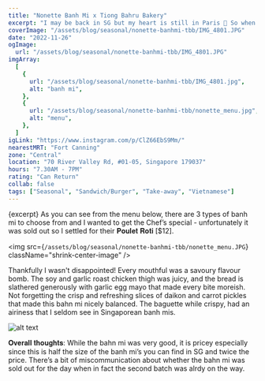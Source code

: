 ```yaml
---
title: "Nonette Banh Mi x Tiong Bahru Bakery"
excerpt: "I may be back in SG but my heart is still in Paris 🥹 So when I heard about the 25-27 Nov pop-up by Parisian Banh Mi shop Nonette Banh Mi at Tiong Bahru Bakery ,I hightailed my way down there."
coverImage: "/assets/blog/seasonal/nonette-banhmi-tbb/IMG_4801.JPG"
date: "2022-11-26"
ogImage:
  url: "/assets/blog/seasonal/nonette-banhmi-tbb/IMG_4801.JPG"
imgArray:
  [
    {
      url: "/assets/blog/seasonal/nonette-banhmi-tbb/IMG_4801.jpg",
      alt: "banh mi",
    },
    {
      url: "/assets/blog/seasonal/nonette-banhmi-tbb/nonette_menu.jpg",
      alt: "menu",
    },
  ]
igLink: "https://www.instagram.com/p/ClZ66EbS9Mm/"
nearestMRT: "Fort Canning"
zone: "Central"
location: "70 River Valley Rd, #01-05, Singapore 179037"
hours: "7.30AM - 7PM"
rating: "Can Return"
collab: false
tags: ["Seasonal", "Sandwich/Burger", "Take-away", "Vietnamese"]
---
```


{excerpt} As you can see from the menu below, there are 3 types of banh mi to choose from and I wanted to get the Chef’s special - unfortunately it was sold out so I settled for their 𝐏𝐨𝐮𝐥𝐞𝐭 𝐑𝐨𝐭𝐢 [$12].

<img
  src={`/assets/blog/seasonal/nonette-banhmi-tbb/nonette_menu.JPG`}
  className="shrink-center-image"
/>

Thankfully I wasn't disappointed! Every mouthful was a savoury flavour bomb. The soy and garlic roast chicken thigh was juicy, and the bread is slathered generously with garlic egg mayo that made every bite moreish. Not forgetting the crisp and refreshing slices of daikon and carrot pickles that made this bahn mi nicely balanced. The baguette while crispy, had an airiness that I seldom see in Singaporean banh mis.

![alt text](/assets/blog/seasonal/nonette-banhmi-tbb/IMG_4801.JPG)

𝐎𝐯𝐞𝐫𝐚𝐥𝐥 𝐭𝐡𝐨𝐮𝐠𝐡𝐭𝐬:
While the bahn mi was very good, it is pricey especially since this is half the size of the banh mi’s you can find in SG and twice the price. There’s a bit of miscommunication about whether the bahn mi was sold out for the day when in fact the second batch was alrdy on the way.
